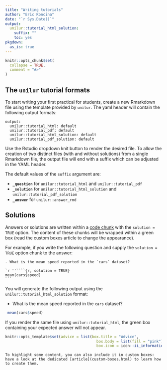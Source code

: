 ```yaml
---
title: "Writing tutorials"
author: "Eric Koncina"
date: "`r Sys.Date()`"
output:
  unilur::tutorial_html_solution:
    suffix: ""
    toc: yes
pkgdown:
  as_is: true
---
```


```r
knitr::opts_chunk$set(
  collapse = TRUE,
  comment = "#>"
)


```

## The `unilur` tutorial formats

To start writing your first practical for students, create a new Rmarkdown file using the template provided by `unilur`.
The yaml header will contain the following output formats:

```
output:
  unilur::tutorial_html: default
  unilur::tutorial_pdf: default
  unilur::tutorial_html_solution: default
  unilur::tutorial_pdf_solution: default
```

Use the Rstudio dropdown knit button to render the desired file. To allow the creation of two distinct files (with and without solutions) from a single Rmarkdown file, the output file will end with a suffix which can be adjusted in the YAML header.

The default values of the `suffix` argument are:

- **`_question`** for `unilur::tutorial_html` and `unilur::tutorial_pdf`
- **`_solution`** for `unilur::tutorial_html_solution` and `unilur::tutorial_pdf_solution`
- **`_answer`** for `unilur::answer_rmd`

## Solutions

Answers or solutions are written within a [code chunk](http://rmarkdown.rstudio.com/authoring_rcodechunks.html) with the `solution = TRUE` option. The content of these chunks will be wrapped within a green box (read the custom boxes article to change the appearance).

For example, if you write the following question and supply the `solution = TRUE` option chunk to the answer:

    - What is the mean speed reported in the `cars` dataset?
    
    `r ''````{r, solution = TRUE}
    mean(cars$speed)
    ```

You will generate the following output using the `unilur::tutorial_html_solution` format:

- What is the mean speed reported in the `cars` dataset?

```r
 mean(cars$speed)
```

If you render the same file using `unilur::tutorial_html`, the green box containing your expected answer will not appear.

```r
knitr::opts_template$set(advice = list(box.title = "Advice",
                                         box.body = list(fill = "pink"),
                                         box.icon = icon::ii_information()))
```

```block
To highlight some content, you can also include it in custom boxes: have a look at the dedicated [article](custom-boxes.html) to learn how to create them.
```
